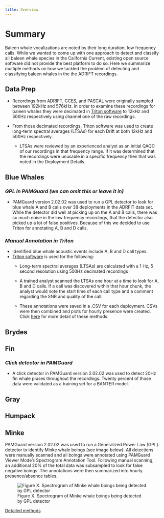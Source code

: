 ```yaml
---
title: Overview
---
```


# Summary

Baleen whale vocalizations are noted by their long duration, low frequency calls. While we wanted to come up with one approach to detect and classify all baleen whale species in the California Current, existing open source software did not provide the best platform to do so. Here we summarize multiple methods on how we tackled the problem of detecting and classifying baleen whales in the the ADRIFT recordings.

## Data Prep

-   Recordings from ADRIFT, CCES, and PASCAL were originally sampled between 192kHz and 576kHz. In order to examine these recordings for baleen whales they were decimated in [Triton software](https://github.com/MarineBioAcousticsRC/Triton) to 12kHz and 500Hz respectively using channel one of the raw recordings.

-   From those decimated recordings, Triton software was used to create long-term spectral averages (LTSAs) for each Drift at both 12kHz and 500Hz respectively.

    -   LTSAs were reviewed by an experienced analyst as an initial QAQC of our recordings in that frequency range. If it was determined that the recordings were unusable in a specific frequency then that was noted in the Deployment Details.

## Blue Whales

### *GPL in PAMGuard (we can omit this or leave it in)*

-   PAMGuard version 2.02.02 was used to run a GPL detector to look for blue whale A and B calls over 38 deployments in the ADRFIT data set. While the detector did well at picking up on the A and B calls, there was so much noise in the low frequency recordings, that the detector also picked up a lot of false positives. Because of this we decided to use Triton for annotating A, B and D calls.

### *Manual Annotation in Triton*

-   Identified blue whale acoustic events include A, B and D call types.
-   [Triton software](https://github.com/MarineBioAcousticsRC/Triton) is used for the following:
    -   Long-term spectral averages (LTSAs) are calculated with a 1 Hz, 5 second resolution using 500Hz decimated recordings

    -   A trained analyst scanned the LTSAs one hour at a time to look for A, B and D calls. If a call was discovered within that hour chunk, the analyst would note the start time of each call type and a comment regarding the SNR and quality of the call.

    -   These annotations were saved in a .CSV for each deployment. CSVs were then combined and plots for hourly presence were created. Click [here](https://sael-swfsc.github.io/adrift-analysis-methods/content/BaleenWhales/Slides/methodsforloggingbaleenwhales.html#/title-slide) for more detail of these methods.

## Brydes

## Fin

### *Click detector in PAMGuard*

-   A click detector in PAMGuard version 2.02.02 was used to detect 20Hz fin whale pluses throughout the recordings. Twenty percent of those data were validated as a training set for a BANTER model.

## Gray

## Humpack

## Minke

PAMGuard version 2.02.02 was used to run a Generalized Power Law (GPL) detector to identify Minke whale boings (see image below). All detections were manually scanned and all boings were annotated using PAMGuard Viewer Mode's Spectrogram Annotation Tool. Following manual scanning, an additional 20% of the total data was subsampled to look for false negative boings. The annotations were then summarized into hourly presence/absence tables.

![Figure X. Spectrogram of Minke whale boings being detected by GPL detector](images/MinkeGPLDetections.png)

[Detailed methods](Slides/minkeMethods.qmd)
